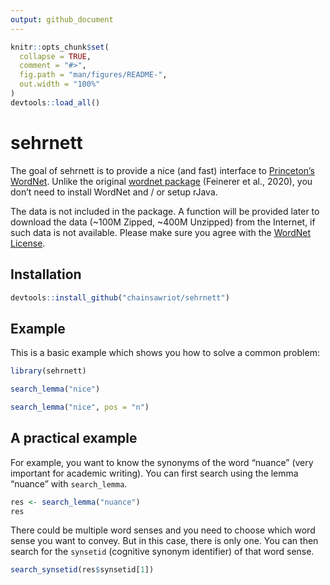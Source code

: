 ```yaml
---
output: github_document
---
```


<!-- README.md is generated from README.Rmd. Please edit that file -->

```r
knitr::opts_chunk$set(
  collapse = TRUE,
  comment = "#>",
  fig.path = "man/figures/README-",
  out.width = "100%"
)
devtools::load_all()
```

# sehrnett

<!-- badges: start -->
<!-- badges: end -->

The goal of sehrnett is to provide a nice (and fast) interface to [Princeton's WordNet](https://wordnet.princeton.edu/). Unlike the original [wordnet package](https://cran.r-project.org/web/packages/wordnet/index.html) (Feinerer et al., 2020), you don't need to install WordNet and / or setup rJava.

The data is not included in the package. A function will be provided later to download the data (~100M Zipped, ~400M Unzipped) from the Internet, if such data is not available. Please make sure you agree with the [WordNet License](https://wordnet.princeton.edu/license-and-commercial-use).

## Installation

``` r
devtools::install_github("chainsawriot/sehrnett")
```

## Example

This is a basic example which shows you how to solve a common problem:

```r
library(sehrnett)
```

```r
search_lemma("nice")
```

```r
search_lemma("nice", pos = "n")
```

## A practical example

For example, you want to know the synonyms of the word "nuance" (very important for academic writing). You can first search using the lemma "nuance" with `search_lemma`.

```r
res <- search_lemma("nuance")
res
```

There could be multiple word senses and you need to choose which word sense you want to convey. But in this case, there is only one. You can then search for the `synsetid` (cognitive synonym identifier) of that word sense.

```r
search_synsetid(res$synsetid[1])
```
